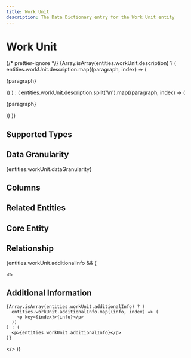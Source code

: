 ```yaml
---
title: Work Unit
description: The Data Dictionary entry for the Work Unit entity
---
```



# Work Unit

{/* prettier-ignore */}
{Array.isArray(entities.workUnit.description) ? (
  entities.workUnit.description.map((paragraph, index) => (
    <p key={index}>{paragraph}</p>
))
) : (
entities.workUnit.description.split('\n').map((paragraph, index) => (

<p key={index}>{paragraph}</p>
)) )}

## Supported Types

<SupportedTypesTable supportedTypes={entities.workUnit.supportedTypes} />

## Data Granularity

{entities.workUnit.dataGranularity}

## Columns

<ColumnsTable columns={entities.workUnit.columns} />

## Related Entities

<RelatedEntitiesList relatedEntities={entities.workUnit.relatedEntities} />

## Core Entity

<CoreEntityTable coreEntities={entities.workUnit.coreEntity} />

## Relationship

<RelationshipTable
  relationship={entities.workUnit.relationship}
  simple={true}
/>

{entities.workUnit.additionalInfo && (

  <>
    <h2>Additional Information</h2>

    {Array.isArray(entities.workUnit.additionalInfo) ? (
      entities.workUnit.additionalInfo.map((info, index) => (
        <p key={index}>{info}</p>
      ))
    ) : (
      <p>{entities.workUnit.additionalInfo}</p>
    )}

  </>
)}
